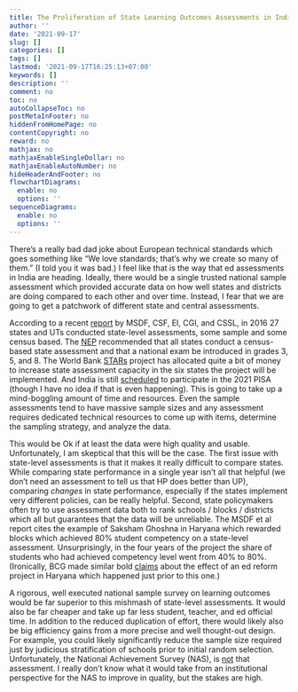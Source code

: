 ---
title: The Proliferation of State Learning Outcomes Assessments in India
author: ''
date: '2021-09-17'
slug: []
categories: []
tags: []
lastmod: '2021-09-17T16:25:13+07:00'
keywords: []
description: ''
comment: no
toc: no
autoCollapseToc: no
postMetaInFooter: no
hiddenFromHomePage: no
contentCopyright: no
reward: no
mathjax: no
mathjaxEnableSingleDollar: no
mathjaxEnableAutoNumber: no
hideHeaderAndFooter: no
flowchartDiagrams:
  enable: no
  options: ''
sequenceDiagrams:
  enable: no
  options: ''
---

There’s a really bad dad joke about European technical standards which goes something like “We love standards; that’s why we create so many of them.” (I told you it was bad.) I feel like that is the way that ed assessments in India are heading. Ideally, there would be a single trusted national sample assessment which provided accurate data on how well states and districts are doing compared to each other and over time. Instead, I fear that we are going to get a patchwork of different state and central assessments.  

According to a recent [report](https://www.dell.org/wp-content/uploads/2021/07/Large-Scale-Assessments-Report.pdf?utm_source=dellfoundation&utm_medium=referral) by MSDF, CSF, EI, CGI, and CSSL, in 2016 27 states and UTs conducted state-level assessments, some sample and some census based.  The [NEP](https://niepid.nic.in/nep_2020.pdf) recommended that all states conduct a census-based state assessment and that a national exam be introduced in grades 3, 5, and 8. The World Bank [STARs](https://www.worldbank.org/en/news/press-release/2021/01/28/world-bank-signs-project-to-improve-quality-of-india-s-education-system) project has allocated quite a bit of money to increase state assessment capacity in the six states the project will be implemented. And India is still [scheduled](https://www.ndtv.com/education/india-to-participate-in-pisa-2020-know-what-is-pisa-2177883) to participate in the 2021 PISA (though I have no idea if that is even happening).  This is going to take up a mind-boggling amount of time and resources. Even the sample assessments tend to have massive sample sizes and any assessment requires dedicated technical resources to come up with items, determine the sampling strategy, and analyze the data. 

This would be Ok if at least the data were high quality and usable. Unfortunately, I am skeptical that this will be the case. The first issue with state-level assessments is that it makes it really difficult to compare states. While comparing state performance in a single year isn’t all that helpful (we don’t need an assessment to tell us that HP does better than UP), comparing *changes* in state performance, especially if the states implement very different policies, can be really helpful. Second, state policymakers often try to use assessment data both to rank schools / blocks / districts which all but guarantees that the data will be unreliable. The MSDF et al report cites the example of Saksham Ghoshna in Haryana which rewarded blocks which achieved 80% student competency on a state-level assessment. Unsurprisingly, in the four years of the project the share of students who had achieved competency level went from 40% to 80%. (Ironically, BCG made similar bold [claims](https://www.dougjohnson.in/post/2021-08-23-estimating-the-impact-of-state-education-policies-in-india/) about the effect of an ed reform project in Haryana which happened just prior to this one.) 

A rigorous, well executed national sample survey on learning outcomes would be far superior to this mishmash of state-level assessments. It would also be far cheaper and take up far less student, teacher, and ed official time. In addition to the reduced duplication of effort, there would likely also be big efficiency gains from a more precise and well thought-out design. For example, you could likely significantly reduce the sample size required just by judicious stratification of schools prior to initial random selection. Unfortunately, the National Achievement Survey (NAS), is [not](https://www.sciencedirect.com/science/article/pii/S0738059321000626) that assessment. I really don’t know what it would take from an institutional perspective for the NAS to improve in quality, but the stakes are high.

